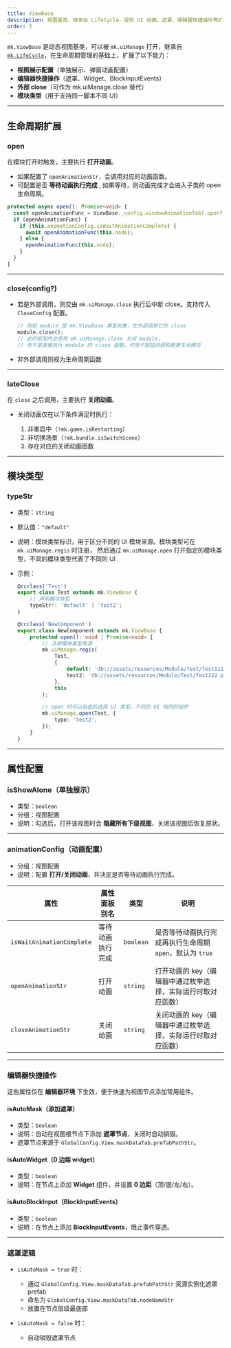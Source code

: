 ```yaml
---
title: ViewBase
description: 视图基类，继承自 LifeCycle，提供 UI 动画、遮罩、编辑器快捷操作等扩展功能
order: 3
---
```


`mk.ViewBase` 是动态视图基类，可以被 `mk.uiManage` 打开，继承自 [`mk.LifeCycle`](./life-cycle)，在生命周期管理的基础上，扩展了以下能力：

-   **视图展示配置**（单独展示、弹窗动画配置）
-   **编辑器快捷操作**（遮罩、Widget、BlockInputEvents）
-   **外部 close**（可作为 mk.uiManage.close 替代）
-   **模块类型**（用于支持同一脚本不同 UI）

---

## 生命周期扩展

### open

在模块打开时触发，主要执行 **打开动画**。

-   如果配置了 `openAnimationStr`，会调用对应的动画函数。
-   可配置是否 **等待动画执行完成** , 如果等待，则动画完成才会进入子类的 open 生命周期。

```ts
protected async open(): Promise<void> {
  const openAnimationFunc = ViewBase._config.windowAnimationTab?.open?.[this.animationConfig?.openAnimationStr];
  if (openAnimationFunc) {
    if (this.animationConfig.isWaitAnimationComplete) {
      await openAnimationFunc(this.node);
    } else {
      openAnimationFunc(this.node);
    }
  }
}
```

---

### close(config?)

-   若是外部调用，则交由 `mk.uiManage.close` 执行后中断 close。支持传入 `CloseConfig` 配置。
    ```ts
    // 例如 module 是 mk.ViewBase 类型对象，在外部调用它的 close
    module.close();
    // 此时框架内会使用 mk.uiManage.close 关闭 module，
    // 而不是直接执行 module 的 close 函数，可用于按钮回调和便捷关闭模块
    ```
-   非外部调用则视为生命周期函数

---

### lateClose

在 `close` 之后调用，主要执行 **关闭动画**。

-   关闭动画仅在以下条件满足时执行：

    1. 非重启中（`!mk.game.isRestarting`）
    2. 非切换场景（`!mk.bundle.isSwitchScene`）
    3. 存在对应的关闭动画函数

---

## 模块类型

### typeStr

-   类型：`string`
-   默认值：`"default"`
-   说明：模块类型标识，用于区分不同的 UI 模块来源。模块类型可在 `mk.uiManage.regis` 时注册，
    然后通过 `mk.uiManage.open` 打开指定的模块类型，不同的模块类型代表了不同的 UI
-   示例：

    ```ts
    @ccclass('Test')
    export class Test extends mk.ViewBase {
        // 声明模块类型
        typeStr!: 'default' | 'test2';
    }

    @ccclass('NewComponent')
    export class NewComponent extends mk.ViewBase {
        protected open(): void | Promise<void> {
            // 注册模块类型来源
            mk.uiManage.regis(
                Test,
                {
                    default: 'db://assets/resources/Module/Test/Test111.prefab',
                    test2: 'db://assets/resources/Module/Test/Test222.prefab',
                },
                this
            );

            // open 时可以自由的选择 UI 类型，不同的 UI 相同的组件
            mk.uiManage.open(Test, {
                type: 'test2',
            });
        }
    }
    ```

---

## 属性配置

### isShowAlone（单独展示）

-   类型：`boolean`
-   分组：视图配置
-   说明：勾选后，打开该视图时会 **隐藏所有下级视图**，关闭该视图后恢复原状。

---

### animationConfig（动画配置）

-   分组：视图配置
-   说明：配置 **打开/关闭动画**，并决定是否等待动画执行完成。

| 属性                      | 属性面板别名     | 类型      | 说明                                                         |
| ------------------------- | ---------------- | --------- | ------------------------------------------------------------ |
| `isWaitAnimationComplete` | 等待动画执行完成 | `boolean` | 是否等待动画执行完成再执行生命周期 `open`，默认为 `true`     |
| `openAnimationStr`        | 打开动画         | `string`  | 打开动画的 key（编辑器中通过枚举选择，实际运行时取对应函数） |
| `closeAnimationStr`       | 关闭动画         | `string`  | 关闭动画的 key（编辑器中通过枚举选择，实际运行时取对应函数） |

---

### 编辑器快捷操作

这些属性仅在 **编辑器环境** 下生效，便于快速为视图节点添加常用组件。

#### isAutoMask（添加遮罩）

-   类型：`boolean`
-   说明：自动在视图根节点下添加 **遮罩节点**，关闭时自动销毁。
-   遮罩节点来源于 `GlobalConfig.View.maskDataTab.prefabPathStr`。

#### isAutoWidget（0 边距 widget）

-   类型：`boolean`
-   说明：在节点上添加 **Widget** 组件，并设置 **0 边距**（顶/底/左/右）。

#### isAutoBlockInput（BlockInputEvents）

-   类型：`boolean`
-   说明：在节点上添加 **BlockInputEvents**，阻止事件穿透。

---

### 遮罩逻辑

-   `isAutoMask = true` 时：

    -   通过 `GlobalConfig.View.maskDataTab.prefabPathStr` 资源实例化遮罩 prefab
    -   命名为 `GlobalConfig.View.maskDataTab.nodeNameStr`
    -   放置在节点层级最底部

-   `isAutoMask = false` 时：

    -   自动销毁遮罩节点
